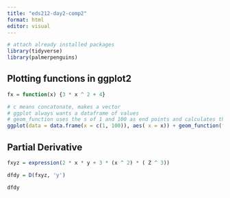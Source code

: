 ```yaml
---
title: "eds212-day2-comp2"
format: html
editor: visual
---
```


```r
# attach already installed packages
library(tidyverse)
library(palmerpenguins)
```

## Plotting functions in ggplot2

```r
fx = function(x) {3 * x ^ 2 + 4}

# c means concatonate, makes a vector
# ggplot always wants a dataframe of values
# geom_function uses the s of 1 and 100 as end points and calculates the height of the function at all points in btw
ggplot(data = data.frame(x = c(1, 100)), aes( x = x)) + geom_function(fun = fx) 
```

## Partial Derivative

```r
fxyz = expression(2 * x * y + 3 * (x ^ 2) * ( Z ^ 3))

dfdy = D(fxyz, 'y')

dfdy
```
